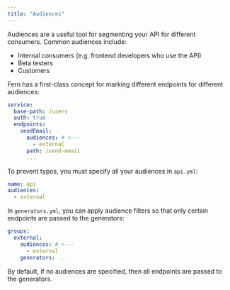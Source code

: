 ```yaml
---
title: "Audiences"
---
```


Audiences are a useful tool for segmenting your API for different consumers. Common audiences include:

- Internal consumers (e.g. frontend developers who use the API)
- Beta testers
- Customers

Fern has a first-class concept for marking different endpoints for different audiences:

```yaml user.yml
service:
  base-path: /users
  auth: true
  endpoints:
    sendEmail:
      audiences: # <---
        - external
      path: /send-email
      ...
```

To prevent typos, you must specify all your audiences in `api.yml`:

```yaml api.yml
name: api
audiences:
  - external
```

In `generators.yml`, you can apply audience filters so that only certain
endpoints are passed to the generators:

```yaml generators.yml
groups:
  external:
    audiences: # <---
      - external
    generators: ...
```

By default, if no audiences are specified, then all endpoints are passed to the
generators.
